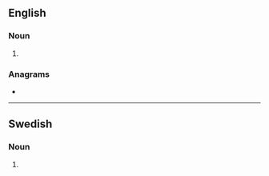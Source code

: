 ==English==

===Noun===
{{head|en|noun plural form}}

# {{plural of|albumen|lang=en}}

===Anagrams===
* {{anagrams|en|a=abelmnsu|bluesman}}

----

==Swedish==

===Noun===
{{head|sv|noun form}}

# {{sv-noun-form-def-gen-pl|album}}